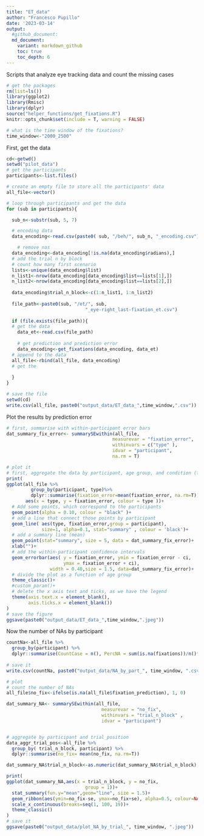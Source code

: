 ```yaml
---
title: "ET_data"
author: "Francesco Pupillo"
date: '2023-03-14'
output: 
  #github_document:
  md_document:
    variant: markdown_github
    toc: true
    toc_depth: 6
---
```


Scripts that analyze eye tracking data and count the missing cases

```r
# get the packages
rm(list=ls())
library(ggplot2)
library(Rmisc)
library(dplyr)
source("helper_functions/get_fixations.R")
knitr::opts_chunk$set(include = T, warning = FALSE)

# what is the time window of the fixations?
time_window<-"2000_2500"
```

First, get the data
```r
cd<-getwd()
setwd("pilot_data")
# get the participants
participants<-list.files()

# create an empty file to store all the participants' data
all_file<-vector()

# loop through participants and get the data
for (sub in participants){

  sub_n<-substr(sub, 5, 7)

  # encoding data
  data_encoding<-read.csv(paste0( sub, "/beh/", sub_n, "_encoding.csv"))

    # remove nas
  data_encoding<-data_encoding[!is.na(data_encoding$radians),]
  # add the trial n by block
  # count how many first scenario
  lists<-unique(data_encoding$list)
  n_list1<-nrow(data_encoding[data_encoding$list==lists[1],])
  n_list2<-nrow(data_encoding[data_encoding$list==lists[2],])
  
  data_encoding$trial_n_block<-c(1:n_list1, 1:n_list2)
  
  file_path<-paste0(sub, "/et/", sub, 
                             "_eye-right_last-fixation_et.csv")
  
  if (file.exists(file_path)){
  # get the data
    data_et<-read.csv(file_path)
    
    # get prediction and prediction error
    data_encoding<-get_fixations(data_encoding, data_et)
  # append to the data
  all_file<-rbind(all_file, data_encoding)
  # get the 
  
  }
}

# save the file
setwd(cd)
write.csv(all_file, paste0("output_data/ET_data_",time_window,".csv"))

```

Plot the results by prediction error

```r
# first, summarise with within-participant error bars
dat_summary_fix_error<- summarySEwithin(all_file,
                                       measurevar = "fixation_error",
                                       withinvars = c("type" ), 
                                       idvar = "participant", 
                                       na.rm = T)

# plot it
# first, aggregate the data by participant, age group, and condition (type)
print(
ggplot(all_file %>%
         group_by(participant, type)%>%
         dplyr::summarise(fixation_error=mean(fixation_error, na.rm=T)), 
       aes(x = type, y = fixation_error, colour = type ))+
  # Add some points, which correspond to the participants
  geom_point(alpha = 0.10, colour = "black" )+
  # add a line that connect those points by participant
  geom_line( aes(type, fixation_error,group = participant),
             size=1, alpha=0.1, stat="summary" , colour = 'black')+
  # add a summary line (mean)
  geom_point(stat="summary", size = 5, data = dat_summary_fix_error)+
  xlab("")+
  # add the within-participant confidence intervals
  geom_errorbar(aes( y = fixation_error, ymin = fixation_error - ci, 
                     ymax = fixation_error + ci),
                width = 0.40,size = 1.5, data=dat_summary_fix_error)+
  # divide the plot as a function of age group
  theme_classic()+
  #custom_param()+
  # delete the x axis text and ticks, as we have the legend
  theme(axis.text.x = element_blank(), 
        axis.ticks.x = element_blank()) 
)
# save the figure
ggsave(paste0("output_data/ET_data_",time_window,".jpeg"))
```
Now the number of NAs by participant
```r
countNa<-all_file %>%
  group_by(participant) %>%
  dplyr::summarise(CountCase = n(), PercNA = sum(is.na(fixations))/n()*100)
    
# save it
write.csv(countNa, paste0("output_data/NA_by_part_", time_window, ".csv"))

# plot 
# count the number of NAs 
all_file$no_fix<-ifelse(is.na(all_file$fixation_prediction), 1, 0)

dat_summary_NA<- summarySEwithin(all_file,
                                   measurevar = "no_fix",
                                   withinvars = "trial_n_block" , 
                                   idvar = "participant")


# aggregate by participant and trial_position
data_aggr_trial_pos<-all_file %>%
  group_by( trial_n_block, participant) %>% 
  dplyr::summarise(no_fix= mean(no_fix, na.rm=T)) 

dat_summary_NA$trial_n_block<-as.numeric(dat_summary_NA$trial_n_block)

print(
ggplot(dat_summary_NA,aes(x = trial_n_block, y = no_fix, 
                             group = 1))+
  stat_summary(fun.y="mean",geom="line", size = 1.5)+
  geom_ribbon(aes(ymin=no_fix-se, ymax=no_fix+se), alpha=0.5, colour=NA)+
  scale_x_continuous(breaks=seq(1, 100, 19))+
  theme_classic()
)
# save it
ggsave(paste0("output_data/plot_NA_by_trial_", time_window, ".jpeg"))
```

